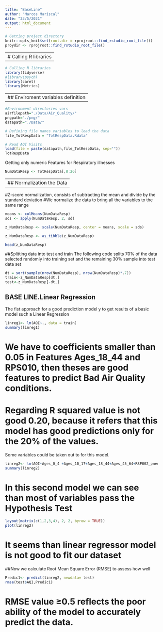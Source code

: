 ```yaml
---
title: "BaseLine"
author: "Marcos Mariscal"
date: "23/5/2021"
output: html_document
---
```

```r

# Getting project directory 
knitr::opts_knit$set(root.dir = rprojroot::find_rstudio_root_file())
proydir <- rprojroot::find_rstudio_root_file()

```

---
# Calling R libraries
---

```r

# Calling R libraries
library(tidyverse)
#library(psych)
library(caret)
library(Metrics)

```

---
## Enviroment variables definition
---

```r
#Environment directories vars
airfilepath="./Data/Air_Quality/"
pngpath="./png/"
datapath="./Data/"

# Defining file names variables to load the data
file_TotRespData = "TotRespData.Rdata"

```



```r
# Read AQI Visits
load(file = paste(datapath,file_TotRespData, sep=""))
TotRespData

```

Getting only numeric Features for Respiratory illnesses

```r

NumDataResp <- TotRespData[,8:26]

```

---
## Normalization the Data
---
#Z-score normalization, consists of subtracting the mean and divide by the standard deviation
#We normalize the data to bring all the variables to the same range

```r
means <- colMeans(NumDataResp)
sds <- apply(NumDataResp, 2, sd)

z_NumDataResp <- scale(NumDataResp, center = means, scale = sds)

z_NumDataResp <- as_tibble(z_NumDataResp)

head(z_NumDataResp)

```

##Splitting data into test and train
The following code splits 70% of the data selected randomly into training set and the remaining 30% sample into test data set

```r

dt = sort(sample(nrow(NumDataResp), nrow(NumDataResp)*.7))
train<-z_NumDataResp[dt,]
test<-z_NumDataResp[-dt,]


```

## BASE LINE.Linear Regression
The fist approach for a good prediction model y to get results of a basic model such a Linear Regression

```r

linreg1<- lm(AQI~., data = train)
summary(linreg1)

```
# We have to coefficients smaller than 0.05 in Features Ages_18_44 and RPS010, then theses are good features to predict Bad Air Quality conditions.
# Regarding R squared value is not good 0.20, because it refers that this model has good predictions only for the 20% of the values.
Some variables could be taken out to for this model.


```r

linreg2<- lm(AQI~Ages_0_4 +Ages_10_17+Ages_18_44+Ages_45_64+RSP002_pneumonia+RSP010_aspiration_pneumonitis+RSP012_respiratory_failure+Use_mech_ventilation+ RateRespVisits+POPULATION, data = train)
summary(linreg2)

```

# In this second model we can see than most of variables pass the Hypothesis Test

```r
layout(matrix(c(1,2,3,4), 2, 2, byrow = TRUE))
plot(linreg2)
```
# It seems than linear regressor model is not good to fit our dataset

##Now we calculate Root Mean Square Error (RMSE) to assess how well


```r
Predic1<- predict(linreg2, newdata= test)
rmse(test$AQI,Predic1)
```

# RMSE value ≥0.5 reflects the poor ability of the model to accurately predict the data.

